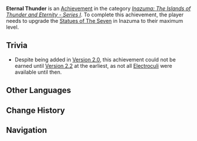 {{Achievement Infobox
|title        = 
|id           = 80077
|order id     = 0078
|category     = Inazuma: The Islands of Thunder and Eternity - Series I
|description  = Upgrade the [[Statues of The Seven]] in Inazuma to their maximum level.
|requirements = 
|primogems    = 20
|tracking     = 
|topic        = Statue of The Seven
}}
'''Eternal Thunder''' is an [[Achievement]] in the category ''[[Inazuma: The Islands of Thunder and Eternity - Series I]]''. To complete this achievement, the player needs to upgrade the [[Statues of The Seven]] in Inazuma to their maximum level.

==Trivia==
* Despite being added in [[Version 2.0]], this achievement could not be earned until [[Version 2.2]] at the earliest, as not all [[Electroculi]] were available until then.
<!--
==Video Guides==
{{EVT
|video1   = 
|caption1 = 
}}
-->
==Other Languages==
{{Other Languages
|en      = Eternal Thunder
|zhs     = 隽永如电
|zhs_rm  = Juànyǒng Rú Diàn
|zht     = 雋永如電
|zht_rm  = Juànyǒng Rú Diàn
|zh_tl   = Timeless Like Electricity
|ja      = 雋永なる雷
|ja_rm   = Sen'ei naru Kaminari
|ja_tl   = 
|ko      = 번개 같은 심오함
|ko_rm   = Beongae Gateun Simoham
|ko_tl   = Profound Like Lightning
|es      = Rayo eterno
|es_tl   = Eternal Thunder
|fr      = Foudre éternelle
|fr_tl   = Eternal Lightning
|ru      = Вечный гром
|ru_tl   = 
|th      = ยั่งยืนดั่งสายฟ้า
|th_rm   = 
|th_tl   = 
|vi      = Lôi Điện Vĩnh Hằng
|vi_tl   = 
|de      = Ewiger Donner
|de_tl   = Eternal Thunder
|id      = Petir Abadi
|id_tl   = Eternal Thunder
|pt      = Trovão Eterno
|pt_tl   = 
}}

==Change History==
{{Change History|2.0}}
<!--
==References==
{{Reflist}}
-->
==Navigation==
{{Achievement Navbox|Inazuma: The Islands of Thunder and Eternity - Series I}}